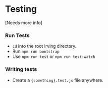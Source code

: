 <Meta title="Architecture|Testing" />

# Testing
[Needs more info]

### Run Tests
* `cd` into the root Irving directory.
* Run `npm run bootstrap`
* Use `npm run test` or `npm run test:watch`

### Writing tests
* Create a `{something}.test.js` file anywhere.
